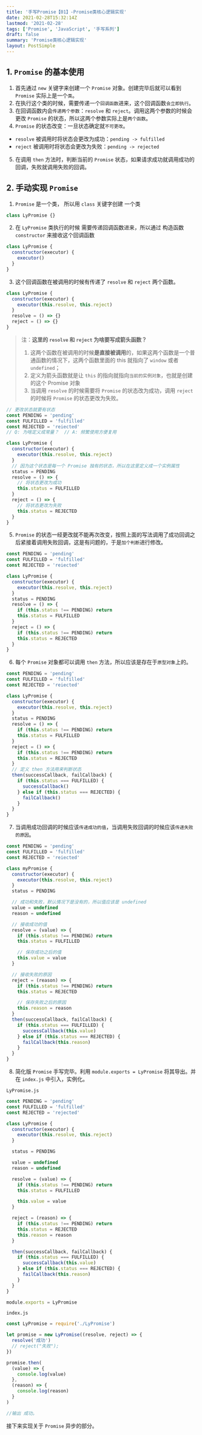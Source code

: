 ```yaml
---
title: '手写Promise【01】-Promise类核心逻辑实现'
date: 2021-02-28T15:32:14Z
lastmod: '2021-02-28'
tags: ['Promise', 'JavaScript', '手写系列']
draft: false
summary: 'Promise类核心逻辑实现'
layout: PostSimple
---
```


## 1. `Promise` 的基本使用

1.  首先通过 `new` 关键字来创建一个 `Promise` 对象。创建完毕后就可以看到 `Promise` 实际上是一个`类`。
2.  在执行这个类的时候，需要传递一个`回调函数`进来，这个回调函数`会立即执行`。
3.  在回调函数内会`传递两个参数`：`resolve` 和 `reject`。调用这两个参数的时候会更改 `Promise` 的状态，所以这两个参数实际上是`两个函数`。
4.  `Promise` 的状态改变：一旦状态确定就`不可更改`。

- `resolve` 被调用时将状态会更改为成功：`pending -> fulfilled`
- `reject` 被调用时将状态会更改为失败：`pending -> rejected`

5.  在调用 `then` 方法时，判断当前的 `Promise` 状态，如果请求成功就调用成功的回调，失败就调用失败的回调。

## 2. 手动实现 `Promise`

1. `Promise` 是一个类， 所以用 `class` 关键字创建 一个类

```javascript
class LyPromise {}
```

2. 在 `LyPromise` 类执行的时候 需要传递回调函数进来，所以通过 构造函数 `constructor` 来接收这个回调函数

```javascript
class LyPromise {
  constructor(executor) {
    executor()
  }
}
```

3. 这个回调函数在被调用的时候有传递了 `resolve` 和 `reject` 两个函数。

```javascript
class LyPromise {
  constructor(executor) {
    executor(this.resolve, this.reject)
  }
  resolve = () => {}
  reject = () => {}
}
```

> 注：**这里的 `resolve` 和 `reject` 为啥要写成箭头函数？**
>
> 1.  这两个函数在被调用的时候**是直接被调用**的，如果这两个函数是一个普通函数的情况下，这两个函数里面的 this 就指向了 `window` 或者 `undefined`；
> 2.  定义为箭头函数就是让 `this` 的指向就指向`当前的实例对象`，也就是创建的这个 Promise 对象
> 3.  当调用 `resolve` 的时候需要将 `Promise` 的状态改为成功，调用 `reject` 的时候将 `Promise` 的状态更改为失败。

```javascript
// 更改状态就要有状态
const PENDING = 'pending'
const FULFILLED = 'fulfilled'
const REJECTED = 'reiected'
// Q: 为啥定义成常量？  // A: 频繁使用方便复用

class LyPromise {
  constructor(executor) {
    executor(this.resolve, this.reject)
  }
  // 因为这个状态是每一个 Promise 独有的状态，所以在这里定义成一个实例属性
  status = PENDING
  resolve = () => {
    // 将状态更改为成功
    this.status = FULFILLED
  }
  reject = () => {
    // 将状态更改为失败
    this.status = REJECTED
  }
}
```

5. `Promise` 的状态一经更改就不能再次改变，按照上面的写法调用了成功回调之后紧接着调用失败回调，这是有问题的，于是`加个判断`进行修改。

```javascript
const PENDING = 'pending'
const FULFILLED = 'fulfilled'
const REJECTED = 'reiected'

class LyPromise {
  constructor(executor) {
    executor(this.resolve, this.reject)
  }
  status = PENDING
  resolve = () => {
    if (this.status !== PENDING) return
    this.status = FULFILLED
  }
  reject = () => {
    if (this.status !== PENDING) return
    this.status = REJECTED
  }
}
```

6. 每个 `Promise` 对象都可以调用 `then` 方法，所以应该是存在于`原型对象`上的。

```javascript
const PENDING = 'pending'
const FULFILLED = 'fulfilled'
const REJECTED = 'reiected'

class LyPromise {
  constructor(executor) {
    executor(this.resolve, this.reject)
  }
  status = PENDING
  resolve = () => {
    if (this.status !== PENDING) return
    this.status = FULFILLED
  }
  reject = () => {
    if (this.status !== PENDING) return
    this.status = REJECTED
  }
  // 定义 then 方法用来判断状态
  then(successCallback, failCallback) {
    if (this.status === FULFILLED) {
      successCallback()
    } else if (this.status === REJECTED) {
      failCallback()
    }
  }
}
```

7. 当调用成功回调的时候应该`传递成功的值`，当调用失败回调的时候应该`传递失败的原因`。

```javascript
const PENDING = 'pending'
const FULFILLED = 'fulfilled'
const REJECTED = 'reiected'

class myPromise {
  constructor(executor) {
    executor(this.resolve, this.reject)
  }
  status = PENDING

  // 成功和失败，默认情况下是没有的，所以值应该是 undefined
  value = undefined
  reason = undefined

  // 接收成功的值
  resolve = (value) => {
    if (this.status !== PENDING) return
    this.status = FULFILLED

    // 保存成功之后的值
    this.value = value
  }

  // 接收失败的原因
  reject = (reason) => {
    if (this.status !== PENDING) return
    this.status = REJECTED

    // 保存失败之后的原因
    this.reason = reason
  }
  then(successCallback, failCallback) {
    if (this.status === FULFILLED) {
      successCallback(this.value)
    } else if (this.status === REJECTED) {
      failCallback(this.reason)
    }
  }
}
```

8. 简化版 `Promise` 手写完毕。利用 `module.exports = LyPromise` 将其导出。并在 `index.js` 中引入，实例化。

`LyPromise.js`

```javascript
const PENDING = 'pending'
const FULFILLED = 'fulfilled'
const REJECTED = 'rejected'

class LyPromise {
  constructor(executor) {
    executor(this.resolve, this.reject)
  }

  status = PENDING

  value = undefined
  reason = undefined

  resolve = (value) => {
    if (this.status !== PENDING) return
    this.status = FULFILLED

    this.value = value
  }

  reject = (reason) => {
    if (this.status !== PENDING) return
    this.status = REJECTED
    this.reason = reason
  }

  then(successCallback, failCallback) {
    if (this.status === FULFILLED) {
      successCallback(this.value)
    } else if (this.status === REJECTED) {
      failCallback(this.reason)
    }
  }
}

module.exports = LyPromise
```

`index.js`

```javascript
const LyPromise = require('./LyPromise')

let promise = new LyPromise((resolve, reject) => {
  resolve('成功')
  // reject("失败");
})

promise.then(
  (value) => {
    console.log(value)
  },
  (reason) => {
    console.log(reason)
  }
)

//输出 成功。
```

接下来实现关于 `Promise` 异步的部分。
